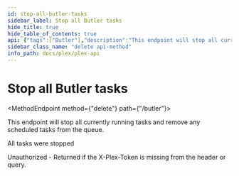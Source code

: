 ```yaml
---
id: stop-all-butler-tasks
sidebar_label: Stop all Butler tasks
hide_title: true
hide_table_of_contents: true
api: {"tags":["Butler"],"description":"This endpoint will stop all currently running tasks and remove any scheduled tasks from the queue.\n","operationId":"stopAllButlerTasks","responses":{"200":{"description":"All tasks were stopped"},"401":{"description":"Unauthorized - Returned if the X-Plex-Token is missing from the header or query."}},"method":"delete","path":"/butler","servers":[{"url":"{Protocol}://{Local IP}:{Port}","variables":{"Protocol":{"enum":["http","https"],"default":"http","description":"The protocl to use with your plex server"},"Local IP":{"default":"10.10.10.47","description":"The Local IP Address of your plex server"},"Port":{"default":"32400","description":"The port to access your plex server"}}}],"security":[{"PlexToken":[]}],"securitySchemes":{"PlexToken":{"type":"apiKey","in":"header","name":"X-Plex-Token"}},"info":{"title":"Plex-API","summary":"A Plex Media Server API Map","description":"An Open API Spec for interacting with Plex.tv and Plex Servers","version":"0.0.2","contact":{"name":"Luke Hagar","email":"Lukeslakemail@gmail.com","url":"https://www.LukeHagar.com"}},"postman":{"name":"Stop all Butler tasks","description":{"content":"This endpoint will stop all currently running tasks and remove any scheduled tasks from the queue.\n","type":"text/plain"},"url":{"path":["butler"],"host":["{{baseUrl}}"],"query":[],"variable":[]},"method":"DELETE"}}
sidebar_class_name: "delete api-method"
info_path: docs/plex/plex-api
---
```



<h1 className={"openapi__heading"}>Stop all Butler tasks</h1>

<MethodEndpoint method={"delete"} path={"/butler"}></MethodEndpoint>



This endpoint will stop all currently running tasks and remove any scheduled tasks from the queue.


<div><div><ApiTabs><TabItem label={"200"} value={"200"}><div>

All tasks were stopped

</div><div></div></TabItem><TabItem label={"401"} value={"401"}><div>

Unauthorized - Returned if the X-Plex-Token is missing from the header or query.

</div><div></div></TabItem></ApiTabs></div></div>